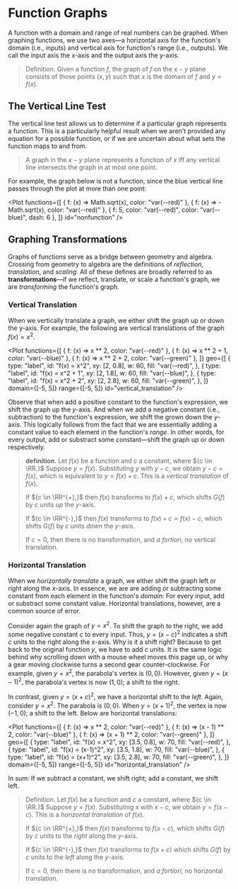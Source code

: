 
# Function Graphs

A function with a domain and range of real numbers can be graphed. When
graphing functions, we use two axes—a horizontal axis for the function's
domain (i.e., inputs) and vertical axis for function's range (i.e.,
outputs). We call the input axis the ${\text{x-axis}}$ and the output axis
the ${\text{y-axis.}}$

> Definition. Given a function ${f,}$ the graph of ${f}$ on the ${x-y}$
> plane consists of those points ${(x, y)}$ such that ${x}$ is the domain
> of ${f}$ and ${y = f(x).}$

## The Vertical Line Test

The vertical line test allows us to determine if a particular graph
represents a function. This is a particularly helpful result when we aren't
provided any equation for a possible function, or if we are uncertain about
what sets the function maps to and from.

> A graph in the ${x-y}$ plane represents a function of $x$ iff any
> vertical line intersects the graph in at most one point.

For example, the graph below is not a function, since the blue vertical
line passes through the plot at more than one point:

<Plot
	functions={[
		{ f: (x) => Math.sqrt(x), color: "var(--red)" },
		{ f: (x) => -Math.sqrt(x), color: "var(--red)" },
		{ f: 5, color: "var(--red)", color: "var(--blue)", dash: 6 },
	]}
	id="nonfunction"
/>

## Graphing Transformations

Graphs of functions serve as a bridge between geometry and algebra.
Crossing from geometry to algebra are the definitions of _reflection_,
_translation_, and _scaling_. All of these defines are broadly referred to
as **transformations**—if we reflect, translate, or scale a function's
graph, we are _transforming_ the function's graph.

### Vertical Translation

When we vertically translate a graph, we either shift the graph up or down
the y-axis. For example, the following are vertical translations of the
graph ${f(x) = x^2.}$

<Plot
	functions={[
		{ f: (x) => x ** 2, color: "var(--red)" },
		{ f: (x) => x ** 2 + 1, color: "var(--blue)" },
		{ f: (x) => x ** 2 + 2, color: "var(--green)" },
	]}
	geo={[
		{
			type: "label",
			id: "f(x) = x^2",
			xy: [2, 0.8],
			w: 60,
			fill: "var(--red)",
		},
		{
			type: "label",
			id: "f(x) = x^2 + 1",
			xy: [2, 1.8],
			w: 60,
			fill: "var(--blue)",
		},
		{
			type: "label",
			id: "f(x) = x^2 + 2",
			xy: [2, 2.8],
			w: 60,
			fill: "var(--green)",
		},
	]}
	domain={[-5, 5]}
	range={[-5, 5]}
	id="vertical_translation"
/>

Observe that when add a positive constant to the function's expression, we
shift the graph up the $y$-axis. And when we add a negative constant (i.e.,
subtraction) to the function's expression, we shift the grown down the
$y$-axis. This logically follows from the fact that we are essentially
adding a constant value to each element in the function's _range_. In other
words, for every output, add or substract some constant—shift the graph up
or down respectively.

> __definition__. Let ${f(x)}$ be a function and ${c}$ a constant, where
> ${c \in \RR.}$ Suppose ${y = f(x).}$ Substituting ${y}$ with ${y - c},$ we
> obtain ${y - c = f(x),}$ which is equivalent to ${y = f(x) + c.}$ This is
> a _vertical translation_ of ${f(x).}$
>
> If ${c \in \RR^{+},}$ then ${f(x)}$ transforms to ${f(x) + c,}$ which
> shifts ${G(f)}$ by ${c}$ units _up_ the $y$-axis.
>
> If ${c \in \RR^{-},}$ then ${f(x)}$ transforms to ${f(x) + c = f(x) - c,}$
> which shifts ${G(f)}$ by ${c}$ units _down_ the $y$-axis.
>
> If ${c = 0,}$ then there is no transformation, and _a fortiori_, no
> vertical translation.

### Horizontal Translation

When we _horizontally translate_ a graph, we either shift the graph left or
right along the $x$-axis. In essence, we are are adding or subtracting some
constant from each element in the function's _domain_: For every input, add
or substract some constant value. Horizontal translations, however, are a
common source of error.

Consider again the graph of ${y = x^2.}$ To shift the graph to the right,
we add some negative constant ${c}$ to every input. Thus, ${y = (x - c)^2}$
indicates a shift ${c}$ units to the right along the $x$-axis. Why is it a
shift right? Because to get back to the original function ${y}$, we have to
add ${c}$ units. It is the same logic behind why scrolling down with a
mouse wheel moves this page up, or why a gear moving clockwise turns a
second gear counter-clockwise. For example, given ${y = x^2,}$ the
parabola's vertex is ${(0,0).}$ However, given ${y = (x-1)^2,}$ the
parabola's vertex is now ${(1,0);}$ a shift to the right.

In contrast, given ${y = (x + c)^2,}$ we have a horizontal shift to the
_left_. Again, consider ${y = x^2.}$ The parabola is ${(0, 0).}$ When
${y = (x + 1)^2,}$ the vertex is now ${(-1, 0);}$ a shift to the left.
Below are horizontal translations:

<Plot
	functions={[
		{ f: (x) => x ** 2, color: "var(--red)" },
		{ f: (x) => (x - 1) ** 2, color: "var(--blue)" },
		{ f: (x) => (x + 1) ** 2, color: "var(--green)" },
	]}
	geo={[
		{
			type: "label",
			id: "f(x) = x^2",
			xy: [3.5, 0.8],
			w: 70,
			fill: "var(--red)",
		},
		{
			type: "label",
			id: "f(x) = (x-1)^2",
			xy: [3.5, 1.8],
			w: 70,
			fill: "var(--blue)",
		},
		{
			type: "label",
			id: "f(x) = (x+1)^2",
			xy: [3.5, 2.8],
			w: 70,
			fill: "var(--green)",
		},
	]}
	domain={[-5, 5]}
	range={[-5, 5]}
	id="horizontal_translation"
/>

In sum: If we subtract a constant, we shift right; add a constant, we shift
left.

> Definition. Let ${f(x)}$ be a function and ${c}$ a constant, where
> ${c \in \RR.}$ Suppose ${y = f(x).}$ Substituting ${x}$ with ${x - c},$ we
> obtain ${y = f(x - c).}$ This is a _horizontal translation_ of ${f(x).}$
>
> If ${c \in \RR^{+},}$ then ${f(x)}$ transforms to ${f(x - c),}$ which
> shifts ${G(f)}$ by ${c}$ units to the _right_ along the $y$-axis.
>
> If ${c \in \RR^{-},}$ then ${f(x)}$ transforms to ${f(x + c)}$ which
> shifts ${G(f)}$ by ${c}$ units to the _left_ along the $y$-axis.
>
> If ${c = 0,}$ then there is no transformation, and _a fortiori_, no
> horizontal translation.
